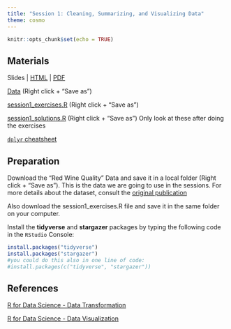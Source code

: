 ```yaml
---
title: "Session 1: Cleaning, Summarizing, and Visualizing Data"
theme: cosmo
---
```



```r
knitr::opts_chunk$set(echo = TRUE)
```

## Materials

 Slides | [HTML](https://jmahieu.github.io/R-workshop/slides_session1.html) | [PDF](https://github.com/jmahieu/R-workshop/raw/main/slides/slides_session1.pdf)
 

[Data](https://raw.githubusercontent.com/jmahieu/R-workshop/main/data/winequality-red.csv) (Right click + "Save as")


[session1_exercises.R](https://raw.githubusercontent.com/jmahieu/R-workshop/main/session1_exercises.R) (Right click + "Save as")

[session1_solutions.R](https://raw.githubusercontent.com/jmahieu/R-workshop/main/session_1_solutions.R) (Right click + "Save as") Only look at these after doing the exercises

[`dplyr` cheatsheet](https://github.com/rstudio/cheatsheets/blob/master/data-transformation.pdf)


## Preparation
Download the "Red Wine Quality" Data and save it in a local folder (Right click + "Save as"). This is the data we are going to use in the sessions. For more details about the dataset, consult the [original publication](https://www.sciencedirect.com/science/article/abs/pii/S0167923609001377?via%3Dihub)

Also download the session1_exercises.R file and save it in the same folder on your computer.

Install the **tidyverse** and **stargazer** packages by typing the following code in the `RStudio` Console: 
```r
install.packages("tidyverse")
install.packages("stargazer")
#you could do this also in one line of code:
#install.packages(c("tidyverse", "stargazer"))
```


## References
[R for Data Science - Data Transformation](https://r4ds.had.co.nz/transform.html)

[R for Data Science - Data Visualization](https://r4ds.had.co.nz/data-visualisation.html)